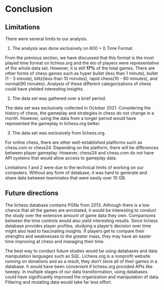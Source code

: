 # Conclusion

## Limitations

There were several limits to our analysis.

1. The analysis was done exclusively on 600 + 0 Time Format.

From the previous section, we have discussed that this format is the most played time format on lichess.org and the elo of players were representative of the whole data set. However, it is still **17%** of the total games. There are other forms of chess games such as hyper bullet (less than 1 minute), bullet (1 - 3 minute), blitz(less than 10 minutes), rapid chess(10 - 60 minutes), and normal(90 minutes). Analysis of these different categorizations of chess could have yielded interesting insights.

2. The data set was gathered over a brief period.

The data set was exclusively collected in October 2021. Considering the history of chess, the gameplay and strategies in chess do not change in a month. However, using the data from a longer period would have represented the gameplay in lichess.org better.

3. The data set was exclusively from lichess.org.

For online chess, there are other well-established platforms such as chess.com or chess24. Depending on the platform, there will be differences between player gameplay. However, chess24 and chess.com do not have API systems that would allow access to gameplay data. 

Limitations 1 and 2 were due to the technical limits of working on our computers. Without any form of database, it was hard to generate and share data between teammates that were easily over 10 GB.

## Future directions

The lichess database contains PGNs from 2013. Although there is a low chance that all the games are annotated, it would be interesting to conduct the study over the extensive amount of game data they own. Comparisons between the time controls would also yield interesting results. Since lichess database provides player profiles, studying a player's decision over time might also lead to fascinating insights. If players get to compare their strengths and weaknesses to the greater mass, they may have an easier time improving at chess and managing their time.

The best way to conduct future studies would be using databases and data manipulation languages such as SQL. Lichess.org is a nonprofit website running on donations and as a result, they don't store all of their games in a database. It would have been convenient if lichess.org provided APIs like tweepy. In multiple stages of our data transformation, using databases could have significantly improved the organization and manipulation of data. Filtering and mutating data would take far less effort.
